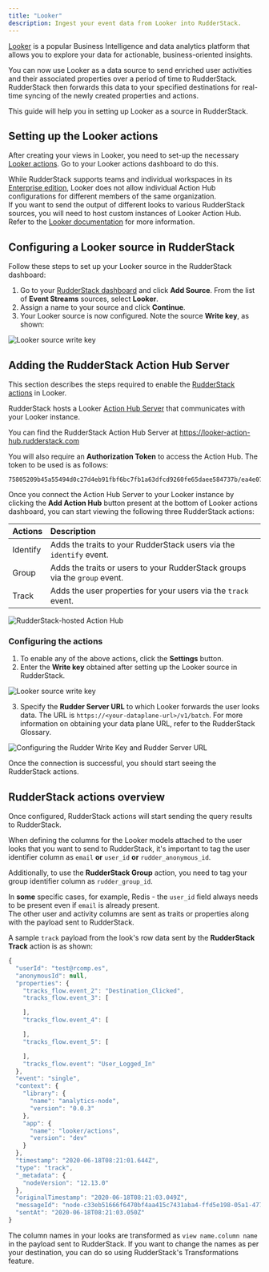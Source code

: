 ```yaml
---
title: "Looker"
description: Ingest your event data from Looker into RudderStack.
---
```


[Looker](https://looker.com/) is a popular Business Intelligence and data analytics platform that allows you to explore your data for actionable, business-oriented insights.

You can now use Looker as a data source to send enriched user activities and their associated properties over a period of time to RudderStack. RudderStack then forwards this data to your specified destinations for real-time syncing of the newly created properties and actions.

This guide will help you in setting up Looker as a source in RudderStack.

## Setting up the Looker actions

After creating your views in Looker, you need to set-up the necessary [Looker actions](https://docs.looker.com/admin-options/platform/actions). Go to your Looker actions dashboard to do this.

<div class="warningBlock">
While RudderStack supports teams and individual workspaces in its <a href="https://rudderstack.com/pricing/">Enterprise edition</a>, Looker does not allow individual Action Hub configurations for different members of the same organization.
</div>

<div class="infoBlock">
If you want to send the output of different looks to various RudderStack sources, you will need to host custom instances of Looker Action Hub. Refer to the <a href="https://docs.looker.com/sharing-and-publishing/action-hub#setting_up_a_local_action_hub_server">Looker documentation</a> for more information.
</div>

## Configuring a Looker source in RudderStack

Follow these steps to set up your Looker source in the RudderStack dashboard:

1. Go to your [RudderStack dashboard](https://app.rudderstack.com/) and click **Add Source**. From the list of **Event Streams** sources, select **Looker**.
2. Assign a name to your source and click **Continue**.
3. Your Looker source is now configured. Note the source **Write key**, as shown:

<img src="../../../assets/event-stream-sources/looker-write-key.png" alt="Looker source write key" />

## Adding the RudderStack Action Hub Server

This section describes the steps required to enable the [RudderStack actions](https://github.com/rudderlabs/actions) in Looker.

RudderStack hosts a Looker [Action Hub Server](https://docs.looker.com/sharing-and-publishing/action-hub#writing_an_action) that communicates with your Looker instance.

<div class="infoBlock">
You can find the RudderStack Action Hub Server at <a href="https://looker-action-hub.rudderstack.com">https://looker-action-hub.rudderstack.com</a>
</div>

You will also require an **Authorization Token** to access the Action Hub. The token to be used is as follows:

```text
75805209b45a55494d0c27d4eb91fbf6bc7fb1a63dfcd9260fe65daee584737b/ea4e074e71c1af9c07bf71f69c1addf7b9a30d458bd7aea4b4e60d6a6a122277b59210186edb7cf21a5ff53a29c68fb89ff5aaf5019570c8a5131484a11e2e3e
```

Once you connect the Action Hub Server to your Looker instance by clicking the **Add Action Hub** button present at the bottom of Looker actions dashboard, you can start viewing the following three RudderStack actions:

| Actions | Description |
| :---- | :------| 
| Identify | Adds the traits to your RudderStack users via the `identify` event. |
| Group | Adds the traits or users to your RudderStack groups via the `group` event. |
| Track | Adds the user properties for your users via the `track` event. |

<img src="../../../assets/event-stream-sources/looker-3.png" alt="RudderStack-hosted Action Hub" />

### Configuring the actions

1. To enable any of the above actions, click the **Settings** button. 
2. Enter the **Write key** obtained after <Link to="#configuring-a-looker-source-in-rudderstack">setting up the Looker source</Link> in RudderStack.

<img src="../../../assets/event-stream-sources/looker-2.png" alt="Looker source write key" />

3. Specify the **Rudder Server URL** to which Looker forwards the user looks data. The URL is `https://<your-dataplane-url>/v1/batch`. For more information on obtaining your data plane URL, refer to the <Link to="/resources/glossary/#data-plane-url">RudderStack Glossary</Link>.

<img src="../../../assets/event-stream-sources/looker-4.png" alt="Configuring the Rudder Write Key and Rudder Server URL" />

Once the connection is successful, you should start seeing the RudderStack actions.

## RudderStack actions overview

Once configured, RudderStack actions will start sending the query results to RudderStack.

When defining the columns for the Looker models attached to the user looks that you want to send to RudderStack, it's important to tag the user identifier column as `email` **or** `user_id` **or** `rudder_anonymous_id`. 

Additionally, to use the **RudderStack Group** action, you need to tag your group identifier column as `rudder_group_id`.

<div class="infoBlock">
In <strong>some</strong> specific cases, for example, Redis - the <code class="inline-code">user_id</code> field always needs to be present even if <code class="inline-code">email</code> is already present.
</div>

<div class="infoBlock">
The other user and activity columns are sent as traits or properties along with the payload sent to RudderStack.
</div>

A sample `track` payload from the look's row data sent by the **RudderStack Track** action is as shown:

```javascript
{
  "userId": "test@rcomp.es",
  "anonymousId": null,
  "properties": {
    "tracks_flow.event_2": "Destination_Clicked",
    "tracks_flow.event_3": [

    ],
    "tracks_flow.event_4": [

    ],
    "tracks_flow.event_5": [

    ],
    "tracks_flow.event": "User_Logged_In"
  },
  "event": "single",
  "context": {
    "library": {
      "name": "analytics-node",
      "version": "0.0.3"
    },
    "app": {
      "name": "looker/actions",
      "version": "dev"
    }
  },
  "timestamp": "2020-06-18T08:21:01.644Z",
  "type": "track",
  "_metadata": {
    "nodeVersion": "12.13.0"
  },
  "originalTimestamp": "2020-06-18T08:21:03.049Z",
  "messageId": "node-c33eb51666f6470bf4aa415c7431aba4-ffd5e198-05a1-477a-9c2c-85be30749b8b",
  "sentAt": "2020-06-18T08:21:03.050Z"
}
```

<div class="infoBlock">
The column names in your looks are transformed as <code class="inline-code">view name.column name</code> in the payload sent to RudderStack. If you want to change the names as per your destination, you can do so using RudderStack's <Link to="/transformations/">Transformations</Link> feature.
</div>